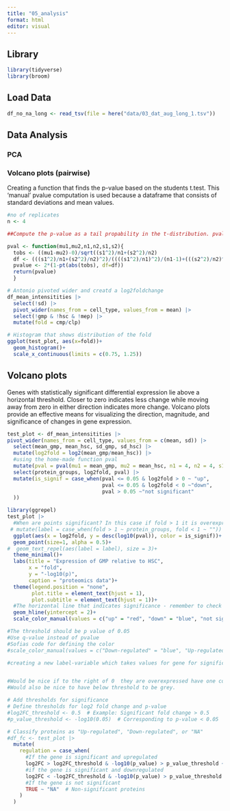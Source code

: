 ```yaml
---
title: "05_analysis"
format: html
editor: visual
---
```


## Library

```r
library(tidyverse)
library(broom)
```

## Load Data

```r
df_no_na_long <- read_tsv(file = here("data/03_dat_aug_long_1.tsv"))
```

## Data Analysis

### PCA

### Volcano plots (pairwise)

Creating a function that finds the p-value based on the students t.test. This 'manual' pvalue computation is used because a dataframe that consists of standard deviations and mean values.

```r
#no of replicates
n <- 4

##Compute the p-value as a tail propability in the t-distribution. pvalue=2*P(T>|tobs|). pt is the cdf distribution, so the propability that T is smaller than or equal to tobs is given by

pval <- function(mu1,mu2,n1,n2,s1,s2){
  tobs <- ((mu1-mu2)-0)/sqrt((s1^2)/n1+(s2^2)/n2)
  df <- (((s1^2)/n1+(s2^2)/n2)^2)/((((s1^2)/n1)^2)/(n1-1)+(((s2^2)/n2)^2)/(n2-1))
  pvalue <- 2*(1-pt(abs(tobs), df=df))
  return(pvalue)
  }

```

```r
# Antonio pivoted wider and creatd a log2foldchange
df_mean_intensitities |> 
  select(!sd) |> 
  pivot_wider(names_from = cell_type, values_from = mean) |> 
  select(!gmp & !hsc & !mep) |> 
  mutate(fold = cmp/clp) 

```

```r
# Histogram that shows distribution of the fold
ggplot(test_plot, aes(x=fold))+
  geom_histogram()+
  scale_x_continuous(limits = c(0.75, 1.25))
```

## Volcano plots

Genes with statistically significant differential expression lie above a horizontal threshold. Closer to zero indicates less change while moving away from zero in either direction indicates more change. Volcano plots provide an effective means for visualizing the direction, magnitude, and significance of changes in gene expression. 

```r
test_plot <- df_mean_intensitities |> 
pivot_wider(names_from = cell_type, values_from = c(mean, sd)) |> 
  select(mean_gmp, mean_hsc, sd_gmp, sd_hsc) |> 
  mutate(log2fold = log2(mean_gmp/mean_hsc)) |> 
  #using the home-made function pval
  mutate(pval = pval(mu1 = mean_gmp, mu2 = mean_hsc, n1 = 4, n2 = 4, s1 = sd_gmp, s2 = sd_hsc)) |> 
  select(protein_groups, log2fold, pval) |> 
  mutate(is_signif = case_when(pval <= 0.05 & log2fold > 0 ~ "up",
                               pval <= 0.05 & log2fold < 0 ~"down",
                               pval > 0.05 ~"not significant"
  ))


```

```r
library(ggrepel) 
test_plot |>
  #When are points significant? In this case if fold > 1 it is overexpressed
 # mutate(label = case_when(fold > 1 ~ protein_groups, fold < 1 ~ "")) |>
  ggplot(aes(x = log2fold, y = desc(log10(pval)), color = is_signif))+
  geom_point(size=1, alpha = 0.5)+
#  geom_text_repel(aes(label = label), size = 3)+
  theme_minimal()+
  labs(title = "Expression of GMP relative to HSC",
       x = "fold",
       y = "-log10(p)",
       caption = "proteomics data")+
  theme(legend.position = "none",
        plot.title = element_text(hjust = 1),
        plot.subtitle = element_text(hjust = 1))+
  #The horizontal line that indicates significance - remember to check if it correct with qvalue and all
  geom_hline(yintercept = 2)+
  scale_color_manual(values = c("up" = "red", "down" = "blue", "not significant" = "gray"))

#The threshold should be p value of 0.05
#Use q-value instead of pvalue 
#Sofias code for defining the color
#scale_color_manual(values = c("Down-regulated" = "blue", "Up-regulated" = "red", "NA" = "gray"))
```

```r
#creating a new label-variable which takes values for gene for significant genes only and otherwise leaves it as "" otherwise there would be waaaay too many (>2000) gene names 


#Would be nice if to the right of 0  they are overexpressed have one color and to the left of zero have another color for underexpressed.
#Would also be nice to have below threshold to be grey. 

# Add thresholds for significance
# Define thresholds for log2 fold change and p-value
#log2FC_threshold <- 0.5  # Example: Significant fold change > 0.5
#p_value_threshold <- -log10(0.05)  # Corresponding to p-value < 0.05

# Classify proteins as "Up-regulated", "Down-regulated", or "NA"
#df_fc <- test_plot |> 
  mutate(
    regulation = case_when(
      #If the gene is significant and upregulated 
      log2FC > log2FC_threshold & -log10(p_value) > p_value_threshold ~ "Up-regulated",
      #if the gene is significant and downregulated
      log2FC < -log2FC_threshold & -log10(p_value) > p_value_threshold ~ "Down-regulated",
      #If the gene is not significant
      TRUE ~ "NA"  # Non-significant proteins
    )
  )



```
